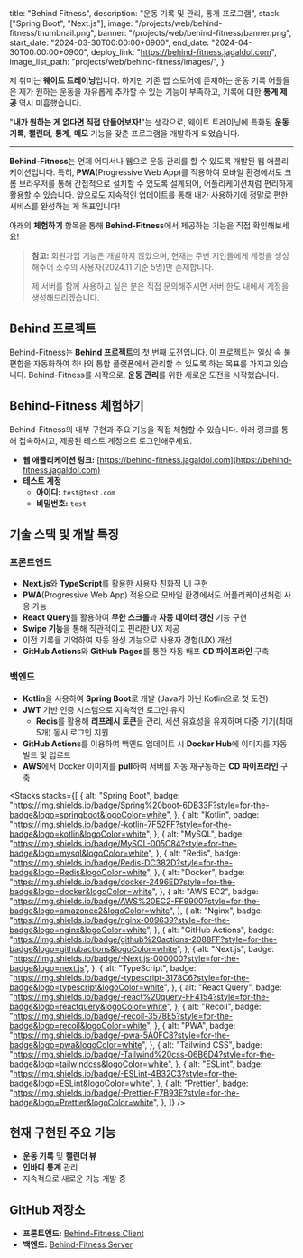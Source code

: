 
  title: "Behind Fitness",
  description: "운동 기록 및 관리, 통계 프로그램",
  stack: ["Spring Boot", "Next.js"],
  image: "/projects/web/behind-fitness/thumbnail.png",
  banner: "/projects/web/behind-fitness/banner.png",
  start_date: "2024-03-30T00:00:00+0900",
  end_date: "2024-04-30T00:00:00+0900",
  deploy_link: "https://behind-fitness.jagaldol.com",
  image_list_path: "projects/web/behind-fitness/images/",
}

제 취미는 **웨이트 트레이닝**입니다. 하지만 기존 앱 스토어에 존재하는 운동 기록 어플들은 제가 원하는 운동을 자유롭게 추가할 수 있는 기능이 부족하고, 기록에 대한 **통계 제공** 역시 미흡했습니다.

"**내가 원하는 게 없다면 직접 만들어보자!**"는 생각으로, 웨이트 트레이닝에 특화된 **운동 기록**, **캘린더**, **통계**, **메모** 기능을 갖춘 프로그램을 개발하게 되었습니다.

---

**Behind-Fitness**는 언제 어디서나 웹으로 운동 관리를 할 수 있도록 개발된 웹 애플리케이션입니다. 특히, **PWA**(Progressive Web App)를 적용하여 모바일 환경에서도 크롬 브라우저를 통해 간접적으로 설치할 수 있도록 설계되어, 어플리케이션처럼 편리하게 활용할 수 있습니다. 앞으로도 지속적인 업데이트를 통해 내가 사용하기에 정말로 편한 서비스를 완성하는 게 목표입니다!

아래의 **체험하기** 항목을 통해 **Behind-Fitness**에서 제공하는 기능을 직접 확인해보세요!

> **참고:** 회원가입 기능은 개발하지 않았으며, 현재는 주변 지인들에게 계정을 생성해주어 소수의 사용자(2024.11 기준 5명)만 존재합니다.
>
> 제 서버를 함께 사용하고 싶은 분은 직접 문의해주시면 서버 한도 내에서 계정을 생성해드리겠습니다.

## **Behind 프로젝트**

Behind-Fitness는 **Behind 프로젝트**의 첫 번째 도전입니다. 이 프로젝트는 일상 속 불편함을 자동화하여 하나의 통합 플랫폼에서 관리할 수 있도록 하는 목표를 가지고 있습니다. Behind-Fitness를 시작으로, **운동 관리**를 위한 새로운 도전을 시작했습니다.

## **Behind-Fitness 체험하기**

Behind-Fitness의 내부 구현과 주요 기능을 직접 체험할 수 있습니다. 아래 링크를 통해 접속하시고, 제공된 테스트 계정으로 로그인해주세요.

- **웹 애플리케이션 링크:** [https://behind-fitness.jagaldol.com](https://behind-fitness.jagaldol.com)
- **테스트 계정**
  - **아이디:** `test@test.com`
  - **비밀번호:** `test`

## **기술 스택 및 개발 특징**

### **프론트엔드**

- **Next.js**와 **TypeScript**를 활용한 사용자 친화적 UI 구현
- **PWA**(Progressive Web App) 적용으로 모바일 환경에서도 어플리케이션처럼 사용 가능
- **React Query**를 활용하여 **무한 스크롤**과 **자동 데이터 갱신** 기능 구현
- **Swipe 기능**을 통해 직관적이고 편리한 UX 제공
- 이전 기록을 기억하여 자동 완성 기능으로 사용자 경험(UX) 개선
- **GitHub Actions**와 **GitHub Pages**를 통한 자동 배포 **CD 파이프라인** 구축

### **백엔드**

- **Kotlin**을 사용하여 **Spring Boot**로 개발 (Java가 아닌 Kotlin으로 첫 도전)
- **JWT** 기반 인증 시스템으로 지속적인 로그인 유지
  - **Redis**를 활용해 **리프레시 토큰**을 관리, 세션 유효성을 유지하며 다중 기기(최대 5개) 동시 로그인 지원
- **GitHub Actions**를 이용하여 백엔드 업데이트 시 **Docker Hub**에 이미지를 자동 빌드 및 업로드
- **AWS**에서 Docker 이미지를 **pull**하여 서버를 자동 재구동하는 **CD 파이프라인** 구축

<Stacks
  stacks={[
    {
      alt: "Spring Boot",
      badge: "https://img.shields.io/badge/Spring%20boot-6DB33F?style=for-the-badge&logo=springboot&logoColor=white",
    },
    {
      alt: "Kotlin",
      badge: "https://img.shields.io/badge/-kotlin-7F52FF?style=for-the-badge&logo=kotlin&logoColor=white",
    },
    {
      alt: "MySQL",
      badge: "https://img.shields.io/badge/MySQL-005C84?style=for-the-badge&logo=mysql&logoColor=white",
    },
    {
      alt: "Redis",
      badge: "https://img.shields.io/badge/Redis-DC382D?style=for-the-badge&logo=Redis&logoColor=white",
    },
    {
      alt: "Docker",
      badge: "https://img.shields.io/badge/docker-2496ED?style=for-the-badge&logo=docker&logoColor=white",
    },
    {
      alt: "AWS EC2",
      badge: "https://img.shields.io/badge/AWS%20EC2-FF9900?style=for-the-badge&logo=amazonec2&logoColor=white",
    },
    {
      alt: "Nginx",
      badge: "https://img.shields.io/badge/nginx-009639?style=for-the-badge&logo=nginx&logoColor=white",
    },
    {
      alt: "GitHub Actions",
      badge:
        "https://img.shields.io/badge/github%20actions-2088FF?style=for-the-badge&logo=githubactions&logoColor=white",
    },
    {
      alt: "Next.js",
      badge: "https://img.shields.io/badge/-Next.js-000000?style=for-the-badge&logo=next.js",
    },
    {
      alt: "TypeScript",
      badge: "https://img.shields.io/badge/-typescript-3178C6?style=for-the-badge&logo=typescript&logoColor=white",
    },
    {
      alt: "React Query",
      badge: "https://img.shields.io/badge/-react%20query-FF4154?style=for-the-badge&logo=reactquery&logoColor=white",
    },
    {
      alt: "Recoil",
      badge: "https://img.shields.io/badge/-recoil-3578E5?style=for-the-badge&logo=recoil&logoColor=white",
    },
    {
      alt: "PWA",
      badge: "https://img.shields.io/badge/-pwa-5A0FC8?style=for-the-badge&logo=pwa&logoColor=white",
    },
    {
      alt: "Tailwind CSS",
      badge: "https://img.shields.io/badge/-Tailwind%20css-06B6D4?style=for-the-badge&logo=tailwindcss&logoColor=white",
    },
    {
      alt: "ESLint",
      badge: "https://img.shields.io/badge/-ESLint-4B32C3?style=for-the-badge&logo=ESLint&logoColor=white",
    },
    {
      alt: "Prettier",
      badge: "https://img.shields.io/badge/-Prettier-F7B93E?style=for-the-badge&logo=Prettier&logoColor=white",
    },
  ]}
/>

## **현재 구현된 주요 기능**

- **운동 기록** 및 **캘린더 뷰**
- **인바디 통계** 관리
- 지속적으로 새로운 기능 개발 중

## **GitHub 저장소**

- **프론트엔드:** [Behind-Fitness Client](https://github.com/jagaldol/behind-fitness-client)
- **백엔드:** [Behind-Fitness Server](https://github.com/jagaldol/behind-fitness-server)
